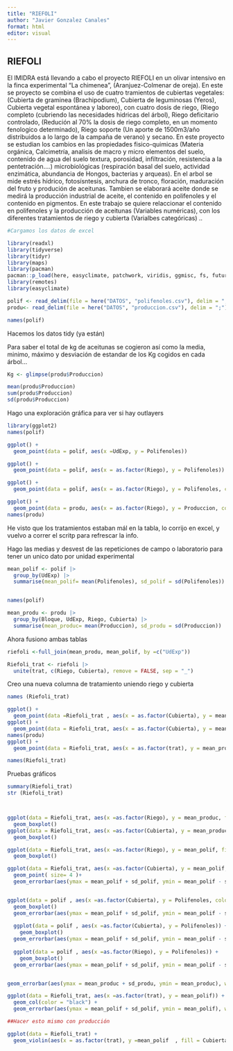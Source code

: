 ```yaml
---
title: "RIEFOLI"
author: "Javier Gonzalez Canales"
format: html
editor: visual
---
```


## RIEFOLI

El IMIDRA está llevando a cabo el proyecto RIEFOLI en un olivar intensivo en la finca experimental "La chimenea", (Aranjuez-Colmenar de oreja). En este se proyecto se combina el uso de cuatro tramientos de cubiertas vegetales: (Cubierta de graminea (Brachipodium), Cubierta de leguminosas (Yeros), Cubierta vegetal espontánea y laboreo), con cuatro dosis de riego, (Riego completo (cubriendo las necesidades hidricas del árbol), Riego deficitario controlado, (Redución al 70% la dosis de riego completo, en un momento fenologico determinado), Riego soporte (Un aporte de 1500m3/año distribuidos a lo largo de la campaña de verano) y secano. En este proyecto se estudian los cambios en las propiedades fisico-quimicas (Materia orgánica, Calcimetría, analisis de macro y micro elementos del suelo, contenido de agua del suelo textura, porosidad, infiltración, resistencia a la pentetración....) microbiológicas (respiración basal del suelo, actividad enzimática, abundancia de Hongos, bacterias y arqueas). En el arbol se mide estrés hídrico, fotosísntesis, anchura de tronco, floración, maduración del fruto y produción de aceitunas. Tambien se elaborará aceite donde se medirá la producción industrial de aceite, el contenido en polifenoles y el contenido en pigmentos. En este trabajo se quiere relaccionar el contenido en polifenoles y la producción de aceitunas (Variables numéricas), con los diferentes tratamientos de riego y cubierta (Varialbes categóricas) ..

```r
#Cargamos los datos de excel

library(readxl)
library(tidyverse)
library(tidyr)
library(maps)
library(pacman)
pacman::p_load(here, easyclimate, patchwork, viridis, ggmisc, fs, future, furrr, rmarkdown) 
library(remotes)
library(easyclimate)

polif <- read_delim(file = here("DATOS", "polifenoles.csv"), delim = ";")
produ<- read_delim(file = here("DATOS", "produccion.csv"), delim = ";")

names(polif)

```

Hacemos los datos tidy (ya están)

Para saber el total de kg de aceitunas se cogieron así como la media, minimo, máximo y desviación de estandar de los Kg cogidos en cada árbol...

```r
Kg <- glimpse(produ$Produccion)

mean(produ$Produccion)
sum(produ$Produccion)
sd(produ$Produccion)
```

Hago una exploración gráfica para ver si hay outlayers

```r
library(ggplot2)
names(polif)

ggplot() + 
  geom_point(data = polif, aes(x =UdExp, y = Polifenoles)) 

ggplot() + 
  geom_point(data = polif, aes(x = as.factor(Riego), y = Polifenoles))

ggplot() + 
  geom_point(data = polif, aes(x = as.factor(Riego), y = Polifenoles, color = Cubierta))

ggplot() + 
  geom_point(data = produ, aes(x = as.factor(Riego), y = Produccion, color = Cubierta))          
names(produ)

```

He visto que los tratamientos estaban mál en la tabla, lo corrijo en excel, y vuelvo a correr el scritp para refrescar la info.

Hago las medias y desvest de las repeticiones de campo o laboratorio para tener un unico dato por unidad experimental

```r
mean_polif <- polif |>
  group_by(UdExp) |>
  summarise(mean_polif= mean(Polifenoles), sd_polif = sd(Polifenoles))


names(polif)

mean_produ <- produ |>
  group_by(Bloque, UdExp, Riego, Cubierta) |>
  summarise(mean_produc= mean(Produccion), sd_produ = sd(Produccion))
```

Ahora fusiono ambas tablas

```r

riefoli <-full_join(mean_produ, mean_polif, by =c("UdExp"))

Riefoli_trat <- riefoli |> 
  unite(trat, c(Riego, Cubierta), remove = FALSE, sep = "_")
```

Creo una nueva columna de tratamiento uniendo riego y cubierta

```r
names (Riefoli_trat)

ggplot() + 
  geom_point(data =Riefoli_trat , aes(x = as.factor(Cubierta), y = mean_polif, color = Riego))
ggplot() + 
  geom_point(data = Riefoli_trat, aes(x = as.factor(Cubierta), y = mean_produc, color =Riego))      
names(produ)
ggplot() + 
  geom_point(data = Riefoli_trat, aes(x = as.factor(trat), y = mean_produc, color =Riego))      

names(Riefoli_trat)
```

Pruebas gráficos

```r
summary(Riefoli_trat)
str (Riefoli_trat)



ggplot(data = Riefoli_trat, aes(x =as.factor(Riego), y = mean_produc, fill = Riego)) +
  geom_boxplot()
ggplot(data = Riefoli_trat, aes(x =as.factor(Cubierta), y = mean_produc, fill = Cubierta)) +
  geom_boxplot()

ggplot(data = Riefoli_trat, aes(x =as.factor(Riego), y = mean_polif, fill = Riego)) +
  geom_boxplot()

ggplot(data = Riefoli_trat, aes(x =as.factor(Cubierta), y = mean_polif, color = Riego)) +
  geom_point( size= 4 )+
  geom_errorbar(aes(ymax = mean_polif + sd_polif, ymin = mean_polif - sd_polif), width = 0.25)


ggplot(data = polif , aes(x =as.factor(Cubierta), y = Polifenoles, color = Riego)) +
  geom_boxplot()
  geom_errorbar(aes(ymax = mean_polif + sd_polif, ymin = mean_polif - sd_polif), width = 0.25)
  
  ggplot(data = polif , aes(x =as.factor(Cubierta), y = Polifenoles)) +
    geom_boxplot()
  geom_errorbar(aes(ymax = mean_polif + sd_polif, ymin = mean_polif - sd_polif), width = 0.25)
  
  ggplot(data = polif , aes(x =as.factor(Riego), y = Polifenoles)) +
    geom_boxplot()
  geom_errorbar(aes(ymax = mean_polif + sd_polif, ymin = mean_polif - sd_polif), width = 0.25)


geom_errorbar(aes(ymax = mean_produc + sd_produ, ymin = mean_produc), width = 0.25)

ggplot(data = Riefoli_trat, aes(x =as.factor(trat), y = mean_polif)) +
  geom_col(color = "black") +
  geom_errorbar(aes(ymax = mean_polif + sd_polif, ymin = mean_polif), width = 0.25)

##Hacer esto mismo con producción

ggplot(data = Riefoli_trat) + 
  geom_violin(aes(x = as.factor(trat), y =mean_polif  , fill = Cubierta), draw_quantiles = 0.5) 



```
